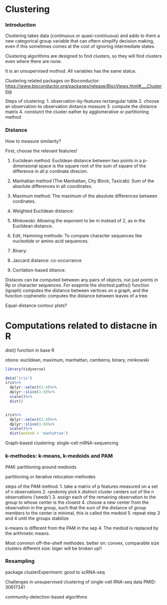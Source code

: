 # Clustering

### Introduction

Clustering takes data (continuous or quasi-continuous) and adds to them a new categorical group variable that can oftern simplify decision making, even if this sometimes comes at the cost of ignoring intermediate states.

Clustering algorithms are designed to find clusters, so they will find clusters even where there are none.

It is an unsupervised mothod. All variables has the same status. 

Clustering related packages on Bioconductor:
<https://www.bioconductor.org/packages/release/BiocViews.html#___Clustering>

Steps of clustering:
1. observation-by-features rectangular table
2. choose an observation-to observation distance measure
3. compute the distance matrix
4. consturct the cluster eather by agglomerative or partitioning method

### Distance

How to measure similarity?

First, choose the relevant features!

1. Euclidean method: Euclidean distance between two points in a p-dimensional space is the square root of the sum of square of the difference in all p cordinate direcion.

2. Manhattan method (The Manhattan, City Block, Taxicab): Sum of the absolute differences in all coordinates.

3. Maximum method: The maximum of the absolute differences between cordinates.

4. Weighted Euclidean distance: 

5. Minkowski: Allowing the exponent to be m instead of 2, as in the Euclidean distance.

6. Edit, Hamming methods: To compare character sequences like nucleotide or amino acid sequences.

7. Binary:

8. Jaccard distance: co-occurrance

9. Corrlation-based ditance:

Distaces can be computed between any pairs of objects, nut just points in Rp or character sequences. For exapmle the shortest.paths() function (igraph) computes the distance between vertices on a graph, and the function cophenetic computes the distance between leaves of a tree.

Equal-distance contour plots?

# Computations related to distacne in R

dist() function in base R

otions: euclidean, maximum, manhattan, camberra, binary, minkowski

```r
library(tidyverse)

data("iris")
iris%>% 
  dplyr::select(1:4)%>%
  dplyr::slice(1:8)%>%
  scale()%>%
  dist()



```

```r

iris%>%
  dplyr::select(1:4)%>%
  dplyr::slice(1:8)%>%
  scale()%>%
  dist(method = 'manhattan')

```

Graph-based clustering: single-cell mRNA-sequencing

### k-methodes: k-means, k-medoids and PAM

PAM: partitioning around medioids

partitioning or iterative relocation methodes

steps of the PAM method:
1. take a matrix of p features measured on a set of n observations
2. randomly pick k distinct cluster centers out of the n observations ('seeds')
3. assign each of the remaining observation to the group to whose center is the closest
4. choose a new center from the observation in the group, such that the sum of the distance of group members to the center is minimal, this is called the medoid
5. repeat step 3 and 4 until the groups stabilize

k-means is different from the PAM in the sep 4. The medoid is replaced by the arithmetic means.

Most common off-the-shelf methodes. 
better on: convex, comparable size clusters
different size: biger will be broken up!!

### Resampling

package clusterExperiment: good to scRNA-seq



Challenges in unsupervised clustering of single-cell RNA-seq data PMID: 30617341

community-detection-based algorithms



